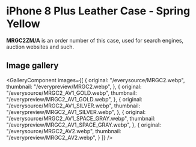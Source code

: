 
# iPhone 8 Plus Leather Case - Spring Yellow

<Callout type='info' emoji='👉🏻'>**MRGC2ZM/A** is an order number of this case, used for search engines, auction websites and such.</Callout>

## Image gallery

<GalleryComponent
    images={[
      {
        original: "/everysource/MRGC2.webp",
        thumbnail: "/everypreview/MRGC2.webp",
      },
      {
        original: "/everysource/MRGC2_AV1_GOLD.webp",
        thumbnail: "/everypreview/MRGC2_AV1_GOLD.webp",
      },
      {
        original: "/everysource/MRGC2_AV1_SILVER.webp",
        thumbnail: "/everypreview/MRGC2_AV1_SILVER.webp",
      },
      {
        original: "/everysource/MRGC2_AV1_SPACE_GRAY.webp",
        thumbnail: "/everypreview/MRGC2_AV1_SPACE_GRAY.webp",
      },
      {
        original: "/everysource/MRGC2_AV2.webp",
        thumbnail: "/everypreview/MRGC2_AV2.webp",
      }
    ]}
  />
